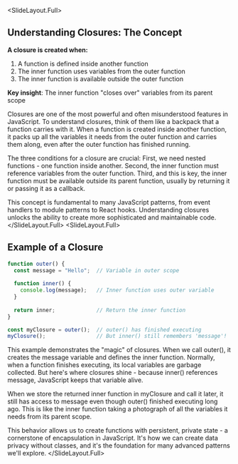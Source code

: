 
<SlideLayout.Full>
## Understanding Closures: The Concept

**A closure is created when:**
1. A function is defined inside another function
2. The inner function uses variables from the outer function
3. The inner function is available outside the outer function

**Key insight**: The inner function "closes over" variables from its parent scope

<Notes>
Closures are one of the most powerful and often misunderstood features in JavaScript. To understand closures, think of them like a backpack that a function carries with it. When a function is created inside another function, it packs up all the variables it needs from the outer function and carries them along, even after the outer function has finished running.

The three conditions for a closure are crucial: First, we need nested functions - one function inside another. Second, the inner function must reference variables from the outer function. Third, and this is key, the inner function must be available outside its parent function, usually by returning it or passing it as a callback.

This concept is fundamental to many JavaScript patterns, from event handlers to module patterns to React hooks. Understanding closures unlocks the ability to create more sophisticated and maintainable code.
</Notes>
</SlideLayout.Full>
<SlideLayout.Full>
## Example of a Closure

```javascript
function outer() {
  const message = "Hello";  // Variable in outer scope
  
  function inner() {
    console.log(message);   // Inner function uses outer variable
  }
  
  return inner;             // Return the inner function
}

const myClosure = outer();  // outer() has finished executing
myClosure();                // But inner() still remembers 'message'!
```

<Notes>
This example demonstrates the "magic" of closures. When we call outer(), it creates the message variable and defines the inner function. Normally, when a function finishes executing, its local variables are garbage collected. But here's where closures shine - because inner() references message, JavaScript keeps that variable alive.

When we store the returned inner function in myClosure and call it later, it still has access to message even though outer() finished executing long ago. This is like the inner function taking a photograph of all the variables it needs from its parent scope.

This behavior allows us to create functions with persistent, private state - a cornerstone of encapsulation in JavaScript. It's how we can create data privacy without classes, and it's the foundation for many advanced patterns we'll explore.
</Notes>
</SlideLayout.Full>
